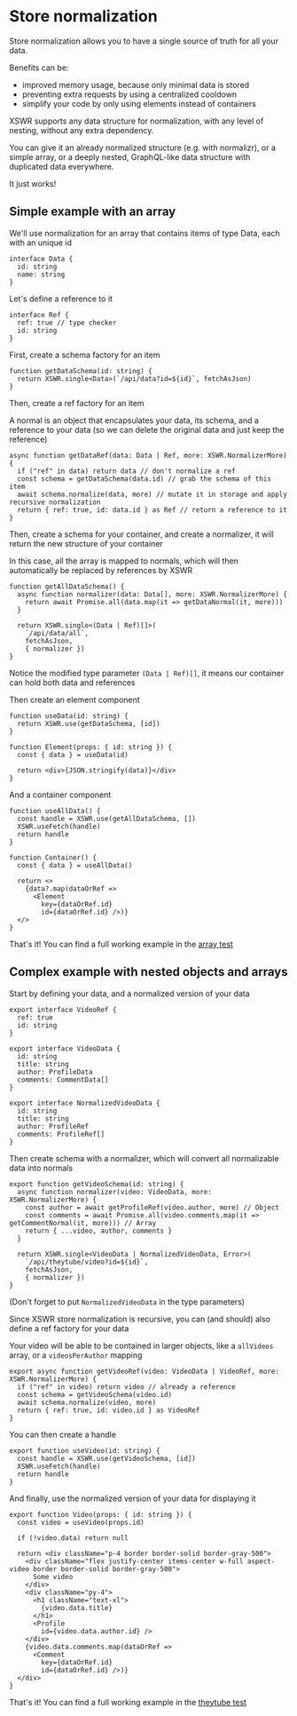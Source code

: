 # Store normalization

Store normalization allows you to have a single source of truth for all your data.

Benefits can be:
- improved memory usage, because only minimal data is stored
- preventing extra requests by using a centralized cooldown
- simplify your code by only using elements instead of containers

XSWR supports any data structure for normalization, with any level of nesting, without any extra dependency.

You can give it an already normalized structure (e.g. with normalizr), or a simple array, or a deeply nested, GraphQL-like data structure with duplicated data everywhere.

It just works!

## Simple example with an array

We'll use normalization for an array that contains items of type Data, each with an unique id

```tsx
interface Data {
  id: string
  name: string
}
```

Let's define a reference to it

```tsx
interface Ref {
  ref: true // type checker
  id: string
}
```

First, create a schema factory for an item

```tsx
function getDataSchema(id: string) {
  return XSWR.single<Data>(`/api/data?id=${id}`, fetchAsJson)
}
```

Then, create a ref factory for an item

A normal is an object that encapsulates your data, its schema, and a reference to your data (so we can delete the original data and just keep the reference)

```tsx
async function getDataRef(data: Data | Ref, more: XSWR.NormalizerMore) {
  if ("ref" in data) return data // don't normalize a ref
  const schema = getDataSchema(data.id) // grab the schema of this item
  await schema.normalize(data, more) // mutate it in storage and apply recursive normalization
  return { ref: true, id: data.id } as Ref // return a reference to it
}
```

Then, create a schema for your container, and create a normalizer, it will return the new structure of your container

In this case, all the array is mapped to normals, which will then automatically be replaced by references by XSWR

```tsx
function getAllDataSchema() {
  async function normalizer(data: Data[], more: XSWR.NormalizerMore) {
    return await Promise.all(data.map(it => getDataNormal(it, more)))
  }

  return XSWR.single<(Data | Ref)[]>(
    `/api/data/all`,
    fetchAsJson,
    { normalizer })
}
```

Notice the modified type parameter `(Data | Ref)[]`, it means our container can hold both data and references

Then create an element component

```tsx
function useData(id: string) {
  return XSWR.use(getDataSchema, [id])
}

function Element(props: { id: string }) {
  const { data } = useData(id)

  return <div>{JSON.stringify(data)}</div>
}
```

And a container component

```tsx
function useAllData() {
  const handle = XSWR.use(getAllDataSchema, [])
  XSWR.useFetch(handle)
  return handle
}

function Container() {
  const { data } = useAllData()

  return <>
    {data?.map(dataOrRef =>
      <Element
        key={dataOrRef.id}
        id={dataOrRef.id} />)}
  </>
}
```

That's it! You can find a full working example in the [array test](https://github.com/hazae41/xswr/tree/master/test/next/pages/array)

## Complex example with nested objects and arrays

Start by defining your data, and a normalized version of your data

```tsx
export interface VideoRef {
  ref: true
  id: string
}

export interface VideoData {
  id: string
  title: string
  author: ProfileData
  comments: CommentData[]
}

export interface NormalizedVideoData {
  id: string
  title: string
  author: ProfileRef
  comments: ProfileRef[]
}
````

Then create schema with a normalizer, which will convert all normalizable data into normals

```tsx
export function getVideoSchema(id: string) {
  async function normalizer(video: VideoData, more: XSWR.NormalizerMore) {
    const author = await getProfileRef(video.author, more) // Object
    const comments = await Promise.all(video.comments.map(it => getCommentNormal(it, more))) // Array
    return { ...video, author, comments }
  }

  return XSWR.single<VideoData | NormalizedVideoData, Error>(
    `/api/theytube/video?id=${id}`,
    fetchAsJson,
    { normalizer })
}
```

(Don't forget to put `NormalizedVideoData` in the type parameters)

Since XSWR store normalization is recursive, you can (and should) also define a ref factory for your data

Your video will be able to be contained in larger objects, like a `allVideos` array, or a `videosPerAuthor` mapping

```tsx
export async function getVideoRef(video: VideoData | VideoRef, more: XSWR.NormalizerMore) {
  if ("ref" in video) return video // already a reference
  const schema = getVideoSchema(video.id)
  await schema.normalize(video, more)
  return { ref: true, id: video.id } as VideoRef
}
```

You can then create a handle

```tsx
export function useVideo(id: string) {
  const handle = XSWR.use(getVideoSchema, [id])
  XSWR.useFetch(handle)
  return handle
}
```

And finally, use the normalized version of your data for displaying it

```tsx
export function Video(props: { id: string }) {
  const video = useVideo(props.id)

  if (!video.data) return null

  return <div className="p-4 border border-solid border-gray-500">
    <div className="flex justify-center items-center w-full aspect-video border border-solid border-gray-500">
      Some video
    </div>
    <div className="py-4">
      <h1 className="text-xl">
        {video.data.title}
      </h1>
      <Profile 
        id={video.data.author.id} />
    </div>
    {video.data.comments.map(dataOrRef =>
      <Comment 
        key={dataOrRef.id} 
        id={dataOrRef.id} />)}
  </div>
}
```

That's it! You can find a full working example in the [theytube test](https://github.com/hazae41/xswr/tree/master/test/next/pages/theytube)
